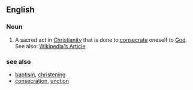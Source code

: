 ==English==

===Noun===
#A sacred act in [[Christianity]] that is done to [[consecrate]] oneself to [[God]].  See also: [http://en.wikipedia.org/wiki/Sacrament Wikipedia's Article].

===see also===
* [[baptism]], [[christening]]
* [[consecration]], [[unction]]